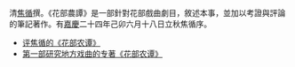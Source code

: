 {{copyedit|time=2017-03-14T02:44:06+00:00}}
{{expand|time=2017-03-14T02:44:06+00:00}}
清[[焦循|焦循]]撰。《花部農譚》是一部針對花部戲曲劇目，敘述本事，並加以考證與評論的筆記著作。有[[嘉慶|嘉慶]]二十四年己卯六月十八日立秋焦循序。
*[http://www.cqvip.com/qk/91298x/198006/1003212066.html 评焦循的《花部农谭》]
*[http://www.cnki.com.cn/Article/CJFDTotal-XJWX198709010.htm 第一部研究地方戏曲的专著《花部农谭》]